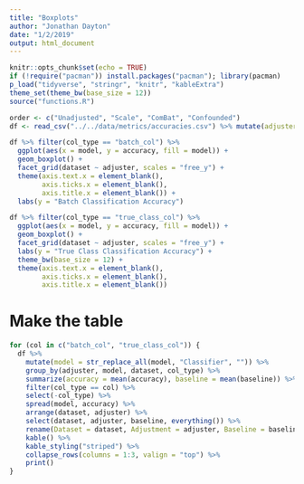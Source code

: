 ```yaml
---
title: "Boxplots"
author: "Jonathan Dayton"
date: "1/2/2019"
output: html_document
---
```


```r
knitr::opts_chunk$set(echo = TRUE)
if (!require("pacman")) install.packages("pacman"); library(pacman)
p_load("tidyverse", "stringr", "knitr", "kableExtra")
theme_set(theme_bw(base_size = 12))
source("functions.R")
```

```r
order <- c("Unadjusted", "Scale", "ComBat", "Confounded")
df <- read_csv("../../data/metrics/accuracies.csv") %>% mutate(adjuster = factor(adjuster, levels = order))
```

```r

df %>% filter(col_type == "batch_col") %>%
  ggplot(aes(x = model, y = accuracy, fill = model)) +
  geom_boxplot() +
  facet_grid(dataset ~ adjuster, scales = "free_y") +
  theme(axis.text.x = element_blank(),
        axis.ticks.x = element_blank(),
        axis.title.x = element_blank()) +
  labs(y = "Batch Classification Accuracy")

df %>% filter(col_type == "true_class_col") %>%
  ggplot(aes(x = model, y = accuracy, fill = model)) +
  geom_boxplot() +
  facet_grid(dataset ~ adjuster, scales = "free_y") +
  labs(y = "True Class Classification Accuracy") +
  theme_bw(base_size = 12) +
  theme(axis.text.x = element_blank(),
        axis.ticks.x = element_blank(),
        axis.title.x = element_blank())
```

# Make the table

```r
for (col in c("batch_col", "true_class_col")) {
  df %>%
    mutate(model = str_replace_all(model, "Classifier", "")) %>%
    group_by(adjuster, model, dataset, col_type) %>%
    summarize(accuracy = mean(accuracy), baseline = mean(baseline)) %>%
    filter(col_type == col) %>%
    select(-col_type) %>%
    spread(model, accuracy) %>%
    arrange(dataset, adjuster) %>%
    select(dataset, adjuster, baseline, everything()) %>%
    rename(Dataset = dataset, Adjustment = adjuster, Baseline = baseline) %>%
    kable() %>%
    kable_styling("striped") %>%
    collapse_rows(columns = 1:3, valign = "top") %>%
    print()
}
```